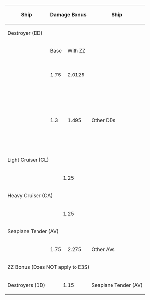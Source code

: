 {|class="wikitable"
|-
!Ship
!colspan="2"|Damage Bonus
!Ship
!colspan="2"|Damage Bonus
|-
!colspan="6"| Destroyer (DD)
|-
!
!Base
!With ZZ
!
!Base
!With ZZ
|-
!
{{ShipLink|Isokaze/B Kai|text=Isokaze}}<br /> 
{{ShipLink|Arashi}}<br />
{{ShipLink|Hagikaze}}<br>
{{ShipLink|Hatsukaze|}}
|1.75
|2.0125
!
{{ShipLink|Kawakaze/Kai Ni|text=Kawakaze}}
|1.45
|1.6675
|-
!
{{ShipLink|Mutsuki/Kai Ni|Kisaragi/Kai Ni|Yayoi|Uzuki|Satsuki/Kai Ni|Minazuki|Fumizuki/Kai Ni|Nagatsuki|Kikuzuki|Mikazuki|Mochizuki|text=Mutsuki Class|link_category=Mutsuki Class}}<br />
{{ShipLink|Kagerou/Kai Ni|Shiranui/Kai Ni|Kuroshio/Kai Ni|Oyashio|Hatsukaze|Yukikaze|Amatsukaze|Tokitsukaze|Urakaze/D Kai|Hamakaze/B Kai|Tanikaze/D Kai|Nowaki|Maikaze|Akigumo|text=Other Kagerou Class|link_category=Kagerou Class}}<br />
{{ShipLink|Shigure/Kai Ni|text=Shigure}}<br />
{{ShipLink|Nenohi/Kai|text=Nenohi}}<br />
{{ShipLink|Samidare/Kai|text=Samidare}}<br />
{{ShipLink|Shiratsuyu/Kai Ni|text=Shiratsuyu}}<br />
{{ShipLink|Naganami/Kai Ni|text=Naganami}}<br />
{{ShipLink|Yuugumo/Kai Ni|text=Yuugumo}}<br />
{{ShipLink|Hatsushimo/Kai Ni|text=Hatsushimo}}
|1.3
|1.495
!
Other DDs
|1.15
|1.3225
|-
!colspan="6"| Light Cruiser (CL)
|-
!{{ShipLink|Sendai/Kai Ni|text=Sendai}}
|colspan="2"| <div align=center>1.25</div>
!
|colspan="2"|
|-
!colspan="6"| Heavy Cruiser (CA)
|-
!
{{ShipLink|Myoukou/Kai Ni|text=Myoukou}}
|colspan="2"|<div align=center>1.25</div>
!{{ShipLink|Haguro/Kai Ni|text=Haguro}}
|colspan="2"|<div align=center>1.25</div>
|-
!colspan="6"| Seaplane Tender (AV)
|-
!{{ShipLink|Nisshin|text=Nisshin}}
|1.75
|2.275
!Other AVs
|1.15
|1.495
|-
!colspan="6"| ZZ Bonus (Does NOT apply to E3S)
|-
!Destroyers (DD)
|colspan="2"|<div align=center>1.15</div>
!Seaplane Tender (AV)
|colspan="2"|<div align=center>1.3</div>
|}